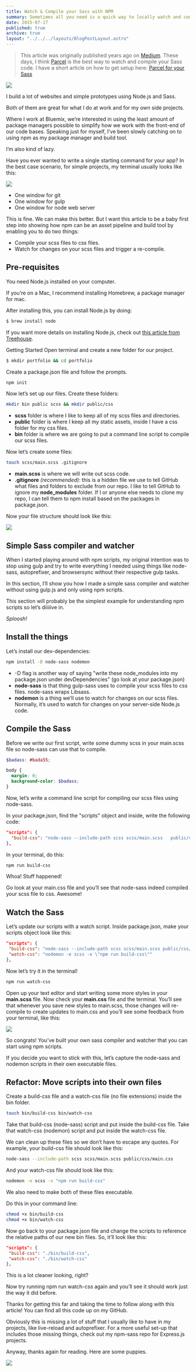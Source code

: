 ```yaml
---
title: Watch & Compile your Sass with NPM
summary: Sometimes all you need is a quick way to locally watch and compile your SCSS styles. If you're already using Node.js and NPM for your local environment, then using NPM scripts is one of the best ways to get a minimal setup up and running.
date: 2015-07-17
published: true
archive: true
layout: "../../../layouts/BlogPostLayout.astro"
---
```




> This article was originally published years ago on [Medium](https://medium.com/@brianhan/watch-compile-your-sass-with-npm-9ba2b878415b).
> These days, I think [Parcel](https://parceljs.org/) is the best way to watch and compile your Sass code.
> I have a short article on how to get setup here: [Parcel for your Sass](/2018-12-18-parcel-sass/)

<img src={npmImgUrl} />

I build a lot of websites and simple prototypes using Node.js and Sass.

Both of them are great for what I do at work and for my own side projects.

Where I work at Bluemix, we’re interested in using the least amount of package managers possible to simplify how we work with the front-end of our code bases. Speaking just for myself, I’ve been slowly catching on to using npm as my package manager and build tool.

I’m also kind of lazy.

Have you ever wanted to write a single starting command for your app? In the best case scenario, for simple projects, my terminal usually looks like this:

<img src={terminalImgUrl} />

- One window for git
- One window for gulp
- One window for node web server

This is fine. We can make this better. But I want this article to be a baby first step into showing how npm can be an asset pipeline and build tool by enabling you to do two things:

- Compile your scss files to css files.
- Watch for changes on your scss files and trigger a re-compile.

## Pre-requisites

You need Node.js installed on your computer.

If you’re on a Mac, I recommend installing Homebrew, a package manager for mac.

After installing this, you can install Node.js by doing:

```bash
$ brew install node
```

If you want more details on installing Node.js, check out [this article from Treehouse](http://blog.teamtreehouse.com/install-node-js-npm-mac).

Getting Started Open terminal and create a new folder for our project.

```bash
$ mkdir portfolio && cd portfolio
```

Create a package.json file and follow the prompts.

```bash
npm init
```

Now let’s set up our files. Create these folders:

```bash
mkdir bin public scss && mkdir public/css
```

- **scss** folder is where I like to keep all of my scss files and directories.
- **public** folder is where I keep all my static assets, inside I have a css folder for my css files.
- **bin** folder is where we are going to put a command line script to compile our scss files.

Now let’s create some files:

```bash
touch scss/main.scss .gitignore
```

- **main.scss** is where we will write out scss code.
- **.gitignore** _(recommended)_: this is a hidden file we use to tell GitHub what files and folders to exclude from our repo. I like to tell GitHub to ignore my **node_modules** folder. If I or anyone else needs to clone my repo, I can tell them to npm install based on the packages in package.json.

Now your file structure should look like this:

<img src={fileStructureImgUrl} />

## Simple Sass compiler and watcher

When I started playing around with npm scripts, my original intention was to stop using gulp and try to write everything I needed using things like node-sass, autoprefixer, and browsersync without their respective gulp tasks.

In this section, I’ll show you how I made a simple sass compiler and watcher without using gulp.js and only using npm scripts.

This section will probably be the simplest example for understanding npm scripts so let’s diiiiive in.

_Sploosh!_

## Install the things

Let’s install our dev-dependencies:

```bash
npm install -D node-sass nodemon
```

- -D flag is another way of saying "write these node_modules into my package.json under devDependencies" (go look at your package.json)
- **node-sass** is that thing gulp-sass uses to compile your scss files to css files. node-sass wraps Libsass.
- **nodemon** is a thing we’ll use to watch for changes on our scss files. Normally, it’s used to watch for changes on your server-side Node.js code.

## Compile the Sass

Before we write our first script, write some dummy scss in your main.scss file so node-sass can use that to compile.

```scss
$badass: #bada55;

body {
  margin: 0;
  background-color: $badass;
}
```

Now, let’s write a command line script for compiling our scss files using node-sass.

In your package.json, find the "scripts" object and inside, write the following code:

```json
"scripts": {
  "build-css": "node-sass --include-path scss scss/main.scss   public/css/main.css"
},
```

In your terminal, do this:

```bash
npm run build-css
```

Whoa! Stuff happened!

Go look at your main.css file and you’ll see that node-sass indeed compiled your scss file to css. Awesome!

## Watch the Sass

Let’s update our scripts with a watch script. Inside package.json, make your scripts object look like this:

```json
"scripts": {
 "build-css": "node-sass --include-path scss scss/main.scss public/css/main.css",
 "watch-css": "nodemon -e scss -x \"npm run build-css\""
},
```

Now let’s try it in the terminal!

```bash
npm run watch-css
```

Open up your text editor and start writing some more styles in your **main.scss** file. Now check your **main.css** file and the terminal. You’ll see that whenever you save new styles to main.scss, those changes will re-compile to create updates to main.css and you’ll see some feedback from your terminal, like this:

<img src={npmRunWatchCssImgUrl} />

So congrats! You’ve built your own sass compiler and watcher that you can start using npm scripts.

If you decide you want to stick with this, let’s capture the node-sass and nodemon scripts in their own executable files.

## Refactor: Move scripts into their own files

Create a build-css file and a watch-css file (no file extensions) inside the bin folder.

```bash
touch bin/build-css bin/watch-css
```

Take that build-css (node-sass) script and put inside the build-css file.
Take that watch-css (nodemon) script and put inside the watch-css file.

We can clean up these files so we don’t have to escape any quotes. For example, your build-css file should look like this:

```bash
node-sass --include-path scss scss/main.scss public/css/main.css
```

And your watch-css file should look like this:

```bash
nodemon -e scss -x "npm run build-css"
```

We also need to make both of these files executable.

Do this in your command line:

```bash
chmod +x bin/build-css
chmod +x bin/watch-css
```

Now go back to your package.json file and change the scripts to reference the relative paths of our new bin files. So, it’ll look like this:

```json
"scripts": {
 "build-css": "./bin/build-css",
 "watch-css": "./bin/watch-css"
},
```

This is a lot cleaner looking, right?

Now try running npm run watch-css again and you’ll see it should work just the way it did before.

Thanks for getting this far and taking the time to follow along with this article! You can find all this code up on my GitHub.

Obviously this is missing a lot of stuff that I usually like to have in my projects, like live-reload and autoprefixer. For a more useful set-up that includes those missing things, check out my npm-sass repo for Express.js projects.

Anyway, thanks again for reading. Here are some puppies.

<img src={puppiesGif} />
